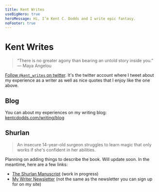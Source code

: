 ```yaml
---
title: Kent Writes
useBigHero: true
heroMessage: Hi, I’m Kent C. Dodds and I write epic fantasy.
noFooter: true
---
```


# Kent Writes

> “There is no greater agony than bearing an untold story inside you.” ― Maya
> Angelou

[Follow `@kent_writes` on twitter](https://twitter.com/kent_writes). It's the
twitter account where I tweet about my experience as a writer as well as nice
quotes that I enjoy like the one above.

## Blog

You can about my experiences on my writing blog:
[kentcdodds.com/writing/blog](/writing/blog)

## Shurlan

> An insecure 14-year-old surgeon struggles to learn magic that only works if
> she's confident in her abilities.

Planning on adding things to describe the book. Will update soon. In the
meantime, here are a few links:

- [The Shurlan Manuscript](https://kcd.im/shurlan) (work in progress)
- [My Writer Newsletter](https://kcd.im/shurlan-news) (not the same as the
  newsletter you can sign up for on my site)
